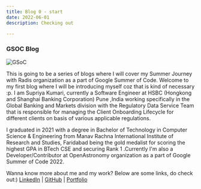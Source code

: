 ```yaml
---
title: Blog 0 - start
date: 2022-06-01
description: Checking out

---
```


### GSOC Blog 

![GSoC](./GSoC.png)

This is going to be a series of blogs where I will cover my Summer Journey with Radis organization as a part of Google Summer of Code. Welcome to my first blog where I will be introducing myself coz that is kind of necessary :p.
I am Supriya Kumari, currently a Software Engineer at HSBC (Hongkong and Shanghai Banking Corporation) Pune ,India working specifically in the Global Banking and Markets division with the Regulatory Data Service Team that is responsible for managing the Client Onboarding Lifecycle for different clients on basis of various applicable regulations.

I graduated in 2021 with a degree in Bachelor of Technology in Computer Science & Engineering from Manav Rachna International Institute of Research and Studies, Faridabad being the gold medalist for scoring the highest GPA in BTech CSE and securing Rank 1
.Currently I'm also a Developer/Contributor at OpenAstronomy organization as a part of Google Summer of Code 2022.



Wanna know more about me and my work? Below are some links, do check out:)
[LinkedIn](https://www.linkedin.com/in/supriya-kumari-45b730186/) | [GitHub](https://github.com/Supriya1702) | [Portfolio](https://supriyakumari17.netlify.app/)

